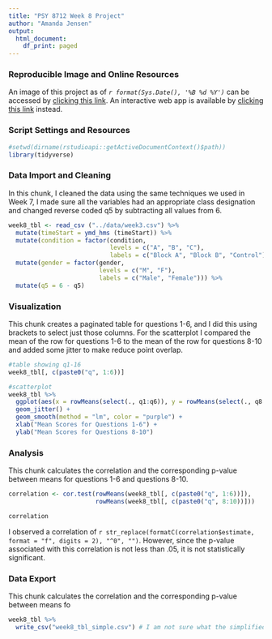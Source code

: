 ```yaml
---
title: "PSY 8712 Week 8 Project"
author: "Amanda Jensen"
output: 
  html_document:
    df_print: paged
---
```


### Reproducible Image and Online Resources
An image of this project as of *`r format(Sys.Date(), '%B %d %Y')`* can be accessed by [clicking this link](https://hub.ovh2.mybinder.org/user/jens2482-psy8712-week8-71cbvnyk/lab).
An interactive web app is available by [clicking this link](https://hub.ovh2.mybinder.org/user/jens2482-psy8712-week8-71cbvnyk/lab) instead.

### Script Settings and Resources
```r
#setwd(dirname(rstudioapi::getActiveDocumentContext()$path))
library(tidyverse)
```

### Data Import and Cleaning
In this chunk, I cleaned the data using the same techniques we used in Week 7, I made sure all the variables had an appropriate class designation and changed reverse coded q5 by subtracting all values from 6. 
```r
week8_tbl <- read_csv ("../data/week3.csv") %>%
  mutate(timeStart = ymd_hms (timeStart)) %>%
  mutate(condition = factor(condition, 
                            levels = c("A", "B", "C"), 
                            labels = c("Block A", "Block B", "Control"))) %>%
  mutate(gender = factor(gender, 
                         levels = c("M", "F"), 
                         labels = c("Male", "Female"))) %>%
  mutate(q5 = 6 - q5)
```

### Visualization
This chunk creates a paginated table for questions 1-6, and I did this using brackets to select just those columns. For the scatterplot I compared the mean of the row for questions 1-6 to the mean of the row for questions 8-10 and added some jitter to make reduce point overlap.
```r

#table showing q1-16
week8_tbl[, c(paste0("q", 1:6))]

#scatterplot
week8_tbl %>%
  ggplot(aes(x = rowMeans(select(., q1:q6)), y = rowMeans(select(., q8:q10)))) +
  geom_jitter() +
  geom_smooth(method = "lm", color = "purple") +
  xlab("Mean Scores for Questions 1-6") +
  ylab("Mean Scores for Questions 8-10")
```

### Analysis
This chunk calculates the correlation and the corresponding p-value between means for questions 1-6 and questions 8-10.
```r
correlation <- cor.test(rowMeans(week8_tbl[, c(paste0("q", 1:6))]),
                        rowMeans(week8_tbl[, c(paste0("q", 8:10))]))

correlation
```
I observed a correlation of `r str_replace(formatC(correlation$estimate, format = "f", digits = 2), "^0", "")`. However, since the p-value associated with this correlation is not less than .05, it is not statistically significant.

### Data Export
This chunk calculates the correlation and the corresponding p-value between means fo
```r
week8_tbl %>%
  write_csv("week8_tbl_simple.csv") # I am not sure what the simplified/skinny version means. I have a vague memory of you saying it once but I cannot find it in my notes anywhere.
```


